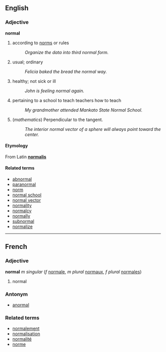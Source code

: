 ==English==
===Adjective===
'''normal'''

# according to [[norm]]s or rules
#: ''Organize the data into third normal form.''
# usual; ordinary
#: ''Felicia baked the bread the normal way.''
# healthy; not sick or ill
#: ''John is feeling normal again.''
# pertaining to a school to teach teachers how to teach
#: ''My grandmother attended Mankato State Normal School.''
# (''mathematics'') Perpendicular to the tangent.
#: ''The interior normal vector of a sphere will always point toward the center.''

====Etymology====
From Latin '''[[normalis]]'''

====Related terms====
*[[abnormal]]
*[[paranormal]]
*[[norm]]
*[[normal school]]
*[[normal vector]]
*[[normality]]
*[[normalcy]]
*[[normally]]
*[[subnormal]]
*[[normalize]]
----

==French==
===Adjective===
'''normal''' ''m singular'' (''f'' [[normale]], ''m plural'' [[normaux]], ''f plural'' [[normales]])

# normal

===Antonym===
*[[anormal]]

===Related terms===
*[[normalement]]
*[[normalisation]]
*[[normalité]]
*[[norme]]